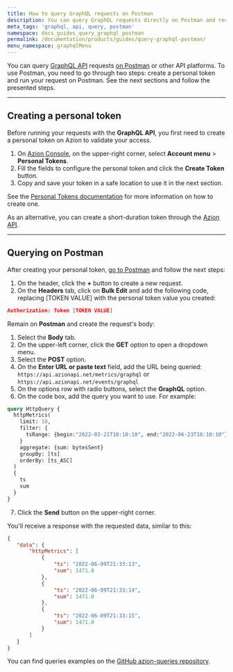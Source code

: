 ```yaml
---
title: How to query GraphQL requests on Postman
description: You can query GraphQL requests directly on Postman and receive responses.
meta_tags: 'graphql, api, query, postman'
namespace: docs_guides_query_graphql_postman
permalink: /documentation/products/guides/query-graphql-postman/
menu_namespace: graphqlMenu
---
```


You can query [GraphQL API](/en/documentation/products/graphql-api-overview) requests [on Postman](https://www.postman.com/) or other API platforms. To use Postman, you need to go through two steps: create a personal token and run your request on Postman. See the next sections and follow the presented steps.

---

## Creating a personal token

Before running your requests with the **GraphQL API**, you first need to create a personal token on Azion to validate your access.

1. On [Azion Console](https://console.azion.com), on the upper-right corner, select **Account menu** > **Personal Tokens**.
2. Fill the fields to configure the personal token and click the **Create Token** button.
3. Copy and save your token in a safe location to use it in the next section.

See the [Personal Tokens documentation](/en/documentation/products/accounts/personal-tokens/) for more information on how to create one.

As an alternative, you can create a short-duration token through the [Azion API](https://api.azion.com/).

---

## Querying on Postman

After creating your personal token, [go to Postman](https://www.postman.com/) and follow the next steps:

1. On the header, click the **+** button to create a new request.
2. On the **Headers** tab, click on **Bulk Edit** and add the following code, replacing [TOKEN VALUE] with the personal token value you created:

```json
Authorization: Token [TOKEN VALUE]
```

Remain on **Postman** and create the request's body:

1. Select the **Body** tab.
2. On the upper-left corner, click the **GET** option to open a dropdown menu.
3. Select the **POST** option.
4. On the **Enter URL or paste text** field, add the URL being queried: `https://api.azionapi.net/metrics/graphql` or `https://api.azionapi.net/events/graphql`
5. On the options row with radio buttons, select the **GraphQL** option.
6. On the code box, add the query you want to use. For example:

```graphql
query HttpQuery {
  httpMetrics(
    limit: 10,
    filter: {
      tsRange: {begin:"2022-03-21T10:10:10", end:"2022-06-23T10:10:10"}
    }
    aggregate: {sum: bytesSent}
    groupBy: [ts]
    orderBy: [ts_ASC]
  )
  {
    ts
    sum
  }
}
```

7. Click the **Send** button on the upper-right corner.

You'll receive a response with the requested data, similar to this:

```json
{
   "data": {
       "httpMetrics": [
           {
               "ts": "2022-06-09T21:33:13",
               "sum": 1471.0
           },
           {
               "ts": "2022-06-09T21:33:14",
               "sum": 1471.0
           },
           {
               "ts": "2022-06-09T21:33:15",
               "sum": 1471.0
           }
       ]
   }
}
```

You can find queries examples on the [GitHub azion-queries repository](https://github.com/aziontech/azion-queries).




